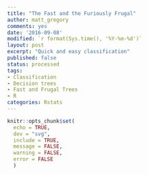 ```yaml
---
title: "The Fast and the Furiously Frugal"
author: matt_gregory
comments: yes
date: '2016-09-08'
modified: `r format(Sys.time(), '%Y-%m-%d')`
layout: post
excerpt: "Quick and easy classification"
published: false
status: processed
tags:
- Classification
- Decision trees
- Fast and Frugal Trees
- R
categories: Rstats
---
```


```r
knitr::opts_chunk$set(
  echo = TRUE,
  dev = "svg",
  include = TRUE,
  message = FALSE,
  warning = FALSE,
  error = FALSE
  )

```

